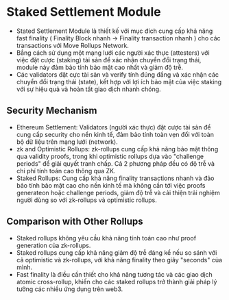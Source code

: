 # Staked Settlement Module

-   Stated Settlement Module là thiết kế với mục đích cung cấp khả năng
    fast finality ( Finality Block nhanh -\> Finality transaction nhanh
    ) cho các transactions với Move Rollups Network.
-   Bẳng cách sử dụng một mạng lưới các người xác thực (attesters) với
    việc đặt cược (staking) tài sản để xác nhận chuyển đổi trạng thái,
    module này đảm bảo tính bảo mật cao nhất và giảm độ trễ.
-   Các validators đặt cực tài sản và verify tính đúng đắng và xác nhận
    các chuyển đổi trạng thái (state), kết hợp với lợi ích bảo mật của
    việc staking với sự hiệu quả và hoàn tất giao dịch nhanh chóng.

## Security Mechanism

-   Ethereum Settlement: Validators (người xác thực) đặt cược tài sản để
    cung cấp security cho nền kinh tế, đảm bảo tính toàn vẹn đối với
    toàn bộ dữ liệu trên mạng lưới (network).
-   zk and Optimistic Rollups: zk-rollups cung cấp khả năng bảo mật
    thông qua validity proofs, trong khi optimistic rollups dựa vào
    "challenge periods" để giải quyết tranh chấp. Cả 2 phương pháp đều
    có độ trễ và chi phí tính toán cao thông qua ZK.
-   Staked Rollups: Cung cấp khả năng finality transactions nhanh và đảo
    bảo tính bảo mật cao cho nền kinh tế mà không cần tới việc proofs
    generateon hoặc challenge periods, giảm độ trễ và cải thiện trải
    nghiệm người dùng so với zk-rollups và optimistic rollups.

## Comparison with Other Rollups

-   Staked rollups không yêu cầu khả năng tính toán cao như proof
    generation của zk-rollups.
-   Staked rollups cung cấp khả năng giảm độ trễ đáng kể nếu so sánh với
    cả optimistic và zk-rollups, với khả năng finality theo giây
    "seconds" của mình.
-   Fast finality là điều cần thiết cho khả năng tương tác và các giao
    dịch atomic cross-rollup, khiến cho các staked rollups trở thành
    giải pháp lý tưởng các nhiều ứng dụng trên web3.
